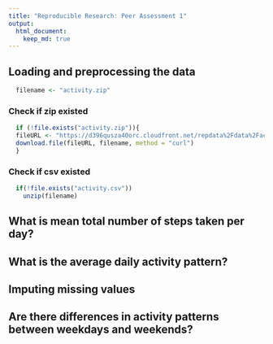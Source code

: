 ```yaml
---
title: "Reproducible Research: Peer Assessment 1"
output: 
  html_document:
    keep_md: true
---
```



## Loading and preprocessing the data

```r
  filename <- "activity.zip"
```
### Check if zip existed
```r
  if (!file.exists("activity.zip")){
  fileURL <- "https://d396qusza40orc.cloudfront.net/repdata%2Fdata%2Factivity.zip"
  download.file(fileURL, filename, method = "curl") 
  }
```
### Check if csv existed
```r
  if(!file.exists("activity.csv"))
    unzip(filename)
```
## What is mean total number of steps taken per day?



## What is the average daily activity pattern?



## Imputing missing values



## Are there differences in activity patterns between weekdays and weekends?

